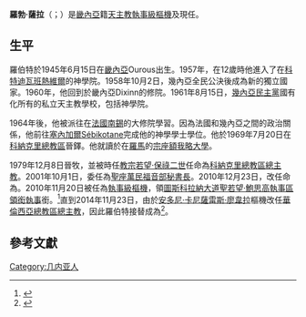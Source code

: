 {{NoteTA
|1=zh-hk:安多尼; zh-mo:安多尼; zh-tw:安東尼;
}}
{{Infobox Christian leader
| type             = cardinal
| honorific-prefix =
| name             = 羅勃·薩拉<br />Robert Sarah
| honorific-suffix = 
| native_name      = 
| native_name_lang = 
| title            = {{link-en|禮儀及聖事部|Congregation for Divine Worship and the Discipline of the Sacraments|聖座禮儀及聖事部部長}}
| image            = Cardinal Robert Sarah (cropped).JPG
| image_size       = 
| alt              = 
| appointed        = 2014年11月23日
| term             = 
| term_start       = 
| quashed          = 
| term_end         = 
| predecessor      = [[安多尼·卡尼薩雷斯·廖韋拉|安多尼·卡尼薩雷斯·廖韋拉]]樞機
| opposed          = 
| successor        = （現任）
| other_post       = [[聖若望·鮑思高聖殿_(羅馬)|圖斯科拉納大道聖若望·鮑思高執事區領銜執事]]
| ordination       = 1969年7月20日
| ordained_by      = 
| consecration     = 1979年12月8日
| consecrated_by   = 
| cardinal         = 2010年11月20日
| rank             = [[樞機|執事級樞機]]
| birth_name       = 
| birth_date       = {{Birth date and age|df=yes|1945|6|15}}
| birth_place      = {{flagicon image|Flag of France (1794–1815, 1830–1958).svg}} [[法屬西非|法屬幾內亞]]{{link-en|尤昆昆|Youkounkoun}}
| death_date       = <!-- {{Death date and age|df=yes|YYYY|MM|DD|YYYY|MM|DD}} (death date then birth date) -->
| death_place      = 
| nationality      = {{GUI}}<br>（同時擁有{{VAT}}公民权）
| religion         = 羅馬天主教
| previous_post    = {{unbulleted list|[[天主教科納克里總教區|科納克里總教區總主教]]（1979年－2001年）|[[萬民福音部|聖座萬民福音部秘書長]]（2001年－2010年）|{{link-en|宗座一心理事會|Pontifical Council Cor Unum|宗座一心理事會主席}}（2010年－2014年）}}
| motto            = Sufficit tibi gratia mea
| coat_of_arms     = Coat of arms of Robert Sarah.svg
}}
'''羅勃·薩拉'''（{{lang-fr|Robert Sarah}}；{{bd|1945年|6月15日|catIdx=Robert Sarah}}）是[[畿內亞|畿內亞]]籍[[天主教|天主教]][[樞機|執事級樞機]]及現任{{link-en|禮儀及聖事部|Congregation for Divine Worship and the Discipline of the Sacraments|聖座禮儀及聖事部部長}}。

==生平==
羅伯特於1945年6月15日在[[畿內亞|畿內亞]]{{link-en|尤昆昆|Youkounkoun}}Ourous出生。1957年，在12歲時他進入了在[[科特迪瓦|科特迪瓦]][[班熱維爾|班熱維爾]]的神學院。1958年10月2日，幾內亞全民公決後成為新的獨立國家。1960年，他回到於畿內亞Dixinn的修院。1961年8月15日，[[幾內亞民主黨|幾內亞民主黨]]國有化所有的私立天主教學校，包括神學院。

1964年後，他被派往在[[法國|法國]][[南錫|南錫]]的大修院學習。因為法國和幾內亞之間的政治關係，他前往[[塞內加爾|塞內加爾]]Sébikotane完成他的神學學士學位。他於1969年7月20日在[[天主教科納克里總教區|科納克里總教區]]晉鐸。他就讀於在[[羅馬|羅馬]]的[[宗座額我略大學|宗座額我略大學]]。

1979年12月8日晉牧，並被時任[[教宗|教宗]][[若望·保祿二世|若望·保祿二世]]任命為[[天主教科納克里總教區|科納克里總教區總主教]]。2001年10月1日，委任為[[萬民福音部|聖座萬民福音部秘書長]]。2010年12月23日，改任命為{{link-en|宗座一心理事會|Pontifical Council Cor Unum|宗座一心理事會主席}}。2010年11月20日被任為[[樞機|執事級樞機]]，領[[聖若望·鮑思高聖殿_(羅馬)|圖斯科拉納大道聖若望·鮑思高執事區領銜執事]]銜。<ref>{{cite web |title=SARAH Card. Robert |url=https://press.vatican.va/content/salastampa/en/documentation/cardinali_biografie/cardinali_bio_sarah_r.html |publisher=Holy See Press Office |accessdate=2019-07-26 |archiveurl=https://web.archive.org/web/20190726084522/https://press.vatican.va/content/salastampa/en/documentation/cardinali_biografie/cardinali_bio_sarah_r.html |archivedate=2019-07-26 |language=en}}</ref>直到2014年11月23日，由於[[安多尼·卡尼薩雷斯·廖韋拉|安多尼·卡尼薩雷斯·廖韋拉]]樞機改任[[天主教華倫西亞總教區|華倫西亞總教區總主教]]，因此羅伯特接替成為{{link-en|禮儀及聖事部|Congregation for Divine Worship and the Discipline of the Sacraments|聖座禮儀及聖事部部長}}<ref>{{cite press release |title=Rinunce e Nomine, 24.11.2014 |url=https://press.vatican.va/content/salastampa/it/bollettino/pubblico/2014/11/24/0882/01897.html |publisher=Sala Stampa della Santa Sede |accessdate=2019-07-26 |archiveurl=https://web.archive.org/web/20190726083906/https://press.vatican.va/content/salastampa/it/bollettino/pubblico/2014/11/24/0882/01897.html |archivedate=2019-07-26 |language=it |date=2014-11-24}}</ref>。

==參考文獻==
{{reflist}}

{{樞機團}}
[[Category:几内亚人|Category:几内亚人]]